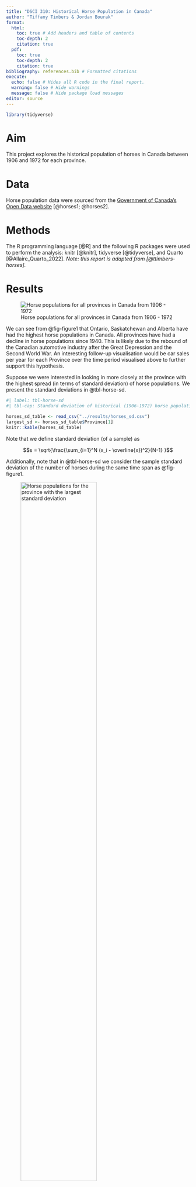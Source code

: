 ```yaml
---
title: "DSCI 310: Historical Horse Population in Canada"
author: "Tiffany Timbers & Jordan Bourak"
format:
  html:
    toc: true # Add headers and table of contents
    toc-depth: 2
    citation: true
  pdf:
    toc: true
    toc-depth: 2
    citation: true
bibliography: references.bib # Formatted citations
execute:
  echo: false # Hides all R code in the final report.
  warning: false # Hide warnings
  message: false # Hide package load messages
editor: source
---
```


```r
library(tidyverse)
```

# Aim

This project explores the historical population of horses in Canada 
between 1906 and 1972 for each province.

# Data

Horse population data were sourced from the 
[Government of Canada's Open Data website](http://open.canada.ca/en/open-data) 
[@horses1; @horses2].

# Methods

The R programming language [@R] 
and the following R packages were used to perform the analysis: 
knitr [@knitr], tidyverse [@tidyverse], and Quarto [@Allaire_Quarto_2022]. 
*Note: this report is adapted from [@ttimbers-horses].*

# Results

![Horse populations for all provinces in Canada from 1906 - 1972](../results/horse_pops_plot.png){#fig-figure1}

<!-- @fig-figure1: Horse populations for all provinces in Canada from 1906 - 1972. -->

We can see from @fig-figure1 that Ontario, Saskatchewan and Alberta 
have had the highest horse populations in Canada. 
All provinces have had a decline in horse populations since 1940. 
This is likely due to the rebound of the Canadian automotive industry 
after the Great Depression and the Second World War. 
An interesting follow-up visualisation would be car sales per year 
for each Province over the time period visualised above 
to further support this hypothesis.

Suppose we were interested in looking in more closely at the province 
with the highest spread (in terms of standard deviation) of horse populations. 
We present the standard deviations in @tbl-horse-sd.

<!-- Table 1. Standard deviation of historical (1906-1972) horse populations for each Canadian province. -->

```r
#| label: tbl-horse-sd
#| tbl-cap: Standard deviation of historical (1906-1972) horse populations for each Canadian province.

horses_sd_table <- read_csv("../results/horses_sd.csv")
largest_sd <- horses_sd_table$Province[1]
knitr::kable(horses_sd_table)
```

Note that we define standard deviation (of a sample) as

$$s = \sqrt{\frac{\sum_{i=1}^N (x_i - \overline{x})^2}{N-1} }$$

Additionally, note that in @tbl-horse-sd we consider the sample standard deviation of the number of horses during the same time span as @fig-figure1.

![Horse populations for the province with the largest standard deviation](../results/horse_pop_plot_largest_sd.png){#fig-figure2 width=70%}

<!-- @fig-figure2: Horse populations for the province with the largest standard deviation -->

In @fig-figure2 we zoom in and look at the province of `{r} largest_sd`, which had the largest spread of values in terms of standard deviation.

# References